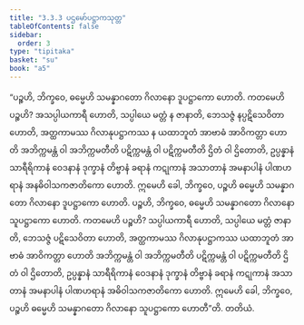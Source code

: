 ```yaml
---
title: "3.3.3 ပဌမော်ပဋ္ဌာကသုတ္တ"
tableOfContents: false
sidebar:
  order: 3
type: "tipitaka"
basket: "su"
book: "a5"
---
```



<DynamicBreadcrumb />

<Division number="123" book="a5" e="ch" v="16" p="126">

<Paragraph number="707" book="a5">
“ပဉ္စဟိ, ဘိက္ခဝေ, ဓမ္မေဟိ သမန္နာဂတော ဂိလာနော ဒူပဋ္ဌာကော ဟောတိ. ကတမေဟိ ပဉ္စဟိ? အသပ္ပါယကာရီ ဟောတိ, သပ္ပါယေ မတ္တံ န ဇာနာတိ, ဘေသဇ္ဇံ နပ္ပဋိသေဝိတာ ဟောတိ, အတ္ထကာမဿ ဂိလာနုပဋ္ဌာကဿ န ယထာဘူတံ အာဗာဓံ အာဝိကတ္တာ ဟောတိ အဘိက္ကမန္တံ ဝါ အဘိက္ကမတီတိ ပဋိက္ကမန္တံ ဝါ ပဋိက္ကမတီတိ ဌိတံ ဝါ ဌိတောတိ, ဥပ္ပန္နာနံ သာရီရိကာနံ ဝေဒနာနံ ဒုက္ခာနံ တိဗ္ဗာနံ ခရာနံ ကဋုကာနံ အသာတာနံ အမနာပါနံ ပါဏဟရာနံ အနဓိဝါသကဇာတိကော ဟောတိ. ဣမေဟိ ခေါ, ဘိက္ခဝေ, ပဉ္စဟိ ဓမ္မေဟိ သမန္နာဂတော ဂိလာနော ဒူပဋ္ဌာကော ဟောတိ.
</Paragraph>

<Paragraph number="708" book="a5">
ပဉ္စဟိ, ဘိက္ခဝေ, ဓမ္မေဟိ သမန္နာဂတော ဂိလာနော သူပဋ္ဌာကော ဟောတိ. ကတမေဟိ ပဉ္စဟိ? သပ္ပါယကာရီ ဟောတိ, သပ္ပါယေ မတ္တံ ဇာနာတိ, ဘေသဇ္ဇံ ပဋိသေဝိတာ ဟောတိ, အတ္ထကာမဿ ဂိလာနုပဋ္ဌာကဿ ယထာဘူတံ အာဗာဓံ အာဝိကတ္တာ ဟောတိ အဘိက္ကမန္တံ ဝါ အဘိက္ကမတီတိ ပဋိက္ကမန္တံ ဝါ ပဋိက္ကမတီတိ ဌိတံ ဝါ ဌိတောတိ, ဥပ္ပန္နာနံ သာရီရိကာနံ ဝေဒနာနံ ဒုက္ခာနံ တိဗ္ဗာနံ ခရာနံ ကဋုကာနံ အသာတာနံ အမနာပါနံ ပါဏဟရာနံ အဓိဝါသကဇာတိကော ဟောတိ. ဣမေဟိ ခေါ, ဘိက္ခဝေ, ပဉ္စဟိ ဓမ္မေဟိ သမန္နာဂတော ဂိလာနော သူပဋ္ဌာကော ဟောတီ”တိ.

</Paragraph>
</Division>

<Paragraph number="709" type="center" book="a5">
တတိယံ.
</Paragraph>
